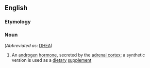 ==English==

===Etymology===
{{prefix|en|dehydro|epiandrosterone}}

===Noun===
{{en-noun|~}} (''Abbreviated as'': [[DHEA]])

# {{lb|en|hormone}} An [[androgen]] [[hormone]], secreted by the [[adrenal cortex]]; a synthetic version is used as a [[dietary]] [[supplement]]